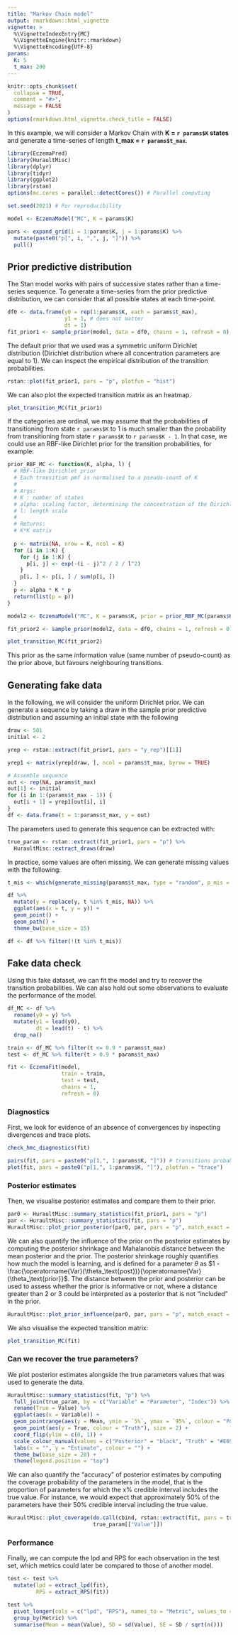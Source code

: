 ```yaml
---
title: "Markov Chain model"
output: rmarkdown::html_vignette
vignette: >
  %\VignetteIndexEntry{MC}
  %\VignetteEngine{knitr::rmarkdown}
  %\VignetteEncoding{UTF-8}
params:
  K: 5
  t_max: 200
---
```

  
```r
knitr::opts_chunk$set(
  collapse = TRUE,
  comment = "#>",
  message = FALSE
)
options(rmarkdown.html_vignette.check_title = FALSE)
```

In this example, we will consider a Markov Chain with **K = `r params$K` states** and generate a time-series of length **t_max = `r params$t_max`**.

```r
library(EczemaPred)
library(HuraultMisc)
library(dplyr)
library(tidyr)
library(ggplot2)
library(rstan)
options(mc.cores = parallel::detectCores()) # Parallel computing

set.seed(2021) # For reproducibility

model <- EczemaModel("MC", K = params$K)
```

```r
pars <- expand_grid(i = 1:params$K, j = 1:params$K) %>%
  mutate(paste0("p[", i, ",", j, "]")) %>%
  pull()
```
  
## Prior predictive distribution
  
The Stan model works with pairs of successive states rather than a time-series sequence.
To generate a time-series from the prior predictive distribution, we can consider that all possible states at each time-point.
  
```r
df0 <- data.frame(y0 = rep(1:params$K, each = params$t_max),
                  y1 = 1, # does not matter
                  dt = 1)
fit_prior1 <- sample_prior(model, data = df0, chains = 1, refresh = 0)
```
  
The default prior that we used was a symmetric uniform Dirichlet distribution (Dirichlet distribution where all concentration parameters are equal to 1).
We can inspect the empirical distribution of the transition probabilities.
  
```r
rstan::plot(fit_prior1, pars = "p", plotfun = "hist")
```

We can also plot the expected transition matrix as an heatmap.

```r
plot_transition_MC(fit_prior1)
```

If the categories are ordinal, we may assume that the probabilities of transitioning from state `r params$K` to 1 is much smaller than the probability from transitioning from state `r params$K` to `r params$K - 1`.
In that case, we could use an RBF-like Dirichlet prior for the transition probabilities, for example:

```r
prior_RBF_MC <- function(K, alpha, l) {
  # RBF-like Dirichlet prior
  # Each transition pmf is normalised to a pseudo-count of K
  #
  # Args:
  # K : number of states
  # alpha: scaling factor, determining the concentration of the Dirichlet distribution
  # l: length scale
  #
  # Returns:
  # K*K matrix
  
  p <- matrix(NA, nrow = K, ncol = K)
  for (i in 1:K) {
    for (j in 1:K) {
      p[i, j] <- exp(-(i - j)^2 / 2 / l^2)
    }
    p[i, ] <- p[i, ] / sum(p[i, ])
  }
  p <- alpha * K * p
  return(list(p = p))
}

model2 <- EczemaModel("MC", K = params$K, prior = prior_RBF_MC(params$K, 1, 1))

fit_prior2 <- sample_prior(model2, data = df0, chains = 1, refresh = 0)

plot_transition_MC(fit_prior2)
```

This prior as the same information value (same number of pseudo-count) as the prior above, but favours neighbouring transitions.

## Generating fake data

In the following, we will consider the uniform Dirichlet prior.
We can generate a sequence by taking a draw in the sample prior predictive distribution and assuming an initial state with the following

```r
draw <- 501
initial <- 2

yrep <- rstan::extract(fit_prior1, pars = "y_rep")[[1]]

yrep1 <- matrix(yrep[draw, ], ncol = params$t_max, byrow = TRUE)

# Assemble sequence
out <- rep(NA, params$t_max)
out[1] <- initial
for (i in 1:(params$t_max - 1)) {
  out[i + 1] = yrep1[out[i], i]
}
df <- data.frame(t = 1:params$t_max, y = out)
```

The parameters used to generate this sequence can be extracted with:

```r
true_param <- rstan::extract(fit_prior1, pars = "p") %>%
  HuraultMisc::extract_draws(draw)
```

In practice, some values are often missing.
We can generate missing values with the following:

```r
t_mis <- which(generate_missing(params$t_max, type = "random", p_mis = 0.2))

df %>%
  mutate(y = replace(y, t %in% t_mis, NA)) %>%
  ggplot(aes(x = t, y = y)) +
  geom_point() +
  geom_path() +
  theme_bw(base_size = 15)

df <- df %>% filter(!(t %in% t_mis))
```

## Fake data check

Using this fake dataset, we can fit the model and try to recover the transition probabilities.
We can also hold out some observations to evaluate the performance of the model.

```r
df_MC <- df %>%
  rename(y0 = y) %>%
  mutate(y1 = lead(y0),
         dt = lead(t) - t) %>%
  drop_na()

train <- df_MC %>% filter(t <= 0.9 * params$t_max)
test <- df_MC %>% filter(t > 0.9 * params$t_max)

fit <- EczemaFit(model,
                 train = train,
                 test = test,
                 chains = 1,
                 refresh = 0)
```

### Diagnostics

First, we look for evidence of an absence of convergences by inspecting divergences and trace plots.

```r
check_hmc_diagnostics(fit)

pairs(fit, pars = paste0("p[1,", 1:params$K, "]")) # transitions probabilities from state 1
plot(fit, pars = paste0("p[1,", 1:params$K, "]"), plotfun = "trace")
```

### Posterior estimates

Then, we visualise posterior estimates and compare them to their prior.

```r
par0 <- HuraultMisc::summary_statistics(fit_prior1, pars = "p")
par <- HuraultMisc::summary_statistics(fit, pars = "p")
HuraultMisc::plot_prior_posterior(par0, par, pars = "p", match_exact = FALSE)
```

We can also quantify the influence of the prior on the posterior estimates by computing the posterior shrinkage and Mahalanobis distance between the mean posterior and the prior.
The posterior shrinkage roughly quantifies how much the model is learning, and is defined for a parameter $\theta$ as $1 - \frac{\operatorname{Var}(\theta_\text{post})}{\operatorname{Var}(\theta_\text{prior}}$.
The distance between the prior and posterior can be used to assess whether the prior is informative or not, where a distance greater than 2 or 3 could be interpreted as a posterior that is not "included" in the prior.

```r
HuraultMisc::plot_prior_influence(par0, par, pars = "p", match_exact = FALSE)
```

We also visualise the expected transition matrix:

```r
plot_transition_MC(fit)
```

### Can we recover the true parameters?

We plot posterior estimates alongside the true parameters values that was used to generate the data.

```r
HuraultMisc::summary_statistics(fit, "p") %>%
  full_join(true_param, by = c("Variable" = "Parameter", "Index")) %>%
  rename(True = Value) %>%
  ggplot(aes(x = Variable)) +
  geom_pointrange(aes(y = Mean, ymin = `5%`, ymax = `95%`, colour = "Posterior")) +
  geom_point(aes(y = True, colour = "Truth"), size = 2) +
  coord_flip(ylim = c(0, 1)) +
  scale_colour_manual(values = c("Posterior" = "black", "Truth" = "#E69F00")) +
  labs(x = "", y = "Estimate", colour = "") +
  theme_bw(base_size = 20) +
  theme(legend.position = "top")
```

We can also quantify the "accuracy" of posterior estimates by computing the coverage probability of the parameters in the model, that is the proportion of parameters for which the x% credible interval includes the true value.
For instance, we would expect that approximately 50% of the parameters have their 50% credible interval including the true value.

```r
HuraultMisc::plot_coverage(do.call(cbind, rstan::extract(fit, pars = true_param[["Parameter"]])),
                           true_param[["Value"]])
```

### Performance

Finally, we can compute the lpd and RPS for each observation in the test set, which metrics could later be compared to those of another model.

```r
test <- test %>%
  mutate(lpd = extract_lpd(fit),
         RPS = extract_RPS(fit))

test %>%
  pivot_longer(cols = c("lpd", "RPS"), names_to = "Metric", values_to = "Value") %>%
  group_by(Metric) %>%
  summarise(Mean = mean(Value), SD = sd(Value), SE = SD / sqrt(n()))
```
